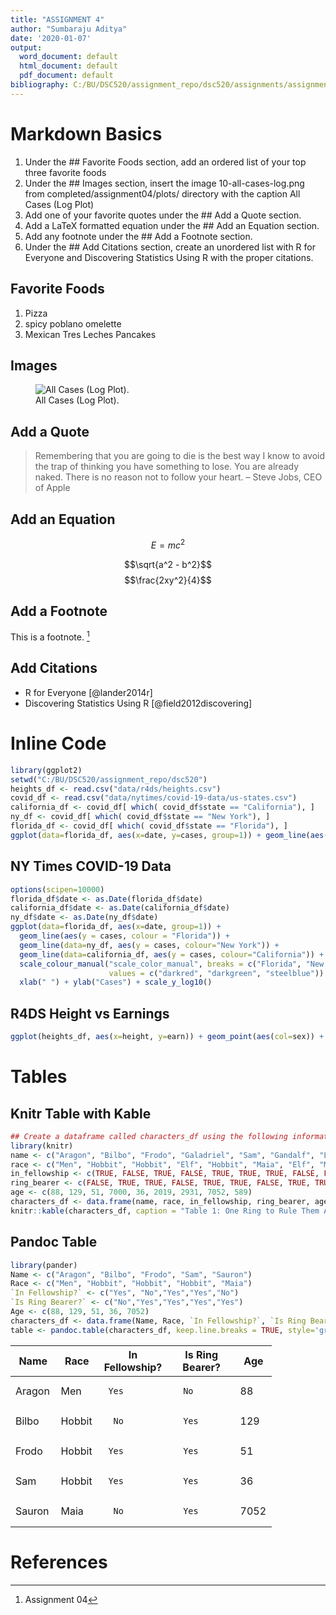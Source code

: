 ---
title: "ASSIGNMENT 4"
author: "Sumbaraju Aditya"
date: '2020-01-07'
output:
  word_document: default
  html_document: default
  pdf_document: default
bibliography: C:/BU/DSC520/assignment_repo/dsc520/assignments/assignment04/bibliography.bib
---

# Markdown Basics
 1. Under the ## Favorite Foods section, add an ordered list of your top three favorite foods
 2. Under the ## Images section, insert the image 10-all-cases-log.png from completed/assignment04/plots/ directory with the caption All Cases (Log Plot)
 3. Add one of your favorite quotes under the ## Add a Quote section.
 4. Add a LaTeX formatted equation under the ## Add an Equation section.
 5. Add any footnote under the ## Add a Footnote section.
 6. Under the ## Add Citations section, create an unordered list with R for Everyone and Discovering Statistics Using R with the proper citations.
 
## Favorite Foods
1. Pizza
2. spicy poblano omelette
3. Mexican Tres Leches Pancakes

## Images
![All Cases (Log Plot).](plots/10-all-cases-log.png)

## Add a Quote

> Remembering that you are going to die is the best way I know to avoid the trap of thinking you have something to lose. You are already naked. There is no reason not to follow your heart.  -- Steve Jobs, CEO of Apple

## Add an Equation

$$E=mc^2$$

$$\sqrt{a^2 - b^2}$$
$$\frac{2xy^2}{4}$$

## Add a Footnote

This is a footnote. ^[Assignment 04] 

## Add Citations

* R for Everyone [@lander2014r]
* Discovering Statistics Using R [@field2012discovering]

# Inline Code

```{r include=FALSE}
library(ggplot2)
setwd("C:/BU/DSC520/assignment_repo/dsc520")
heights_df <- read.csv("data/r4ds/heights.csv")
covid_df <- read.csv("data/nytimes/covid-19-data/us-states.csv")
california_df <- covid_df[ which( covid_df$state == "California"), ]
ny_df <- covid_df[ which( covid_df$state == "New York"), ]
florida_df <- covid_df[ which( covid_df$state == "Florida"), ]
ggplot(data=florida_df, aes(x=date, y=cases, group=1)) + geom_line(aes(colour = cases)) + scale_colour_gradient(high="red")
```

## NY Times COVID-19 Data

```{r echo=FALSE}
options(scipen=10000)
florida_df$date <- as.Date(florida_df$date)
california_df$date <- as.Date(california_df$date)
ny_df$date <- as.Date(ny_df$date)
ggplot(data=florida_df, aes(x=date, group=1)) + 
  geom_line(aes(y = cases, colour = "Florida")) + 
  geom_line(data=ny_df, aes(y = cases, colour="New York")) + 
  geom_line(data=california_df, aes(y = cases, colour="California")) + 
  scale_colour_manual("scale_color_manual", breaks = c("Florida", "New York", "California"), 
                      values = c("darkred", "darkgreen", "steelblue")) + 
  xlab(" ") + ylab("Cases") + scale_y_log10()
```

## R4DS Height vs Earnings

```{r echo=FALSE}
ggplot(heights_df, aes(x=height, y=earn)) + geom_point(aes(col=sex)) + ggtitle('Height vs. Earnings') + xlab('Height (Inches)') + ylab('Earnings (Dollars)')
```

# Tables

## Knitr Table with Kable

```{r echo=FALSE}
## Create a dataframe called characters_df using the following information from LOTR
library(knitr)
name <- c("Aragon", "Bilbo", "Frodo", "Galadriel", "Sam", "Gandalf", "Legolas", "Sauron", "Gollum")
race <- c("Men", "Hobbit", "Hobbit", "Elf", "Hobbit", "Maia", "Elf", "Maia", "Hobbit")
in_fellowship <- c(TRUE, FALSE, TRUE, FALSE, TRUE, TRUE, TRUE, FALSE, FALSE)
ring_bearer <- c(FALSE, TRUE, TRUE, FALSE, TRUE, TRUE, FALSE, TRUE, TRUE)
age <- c(88, 129, 51, 7000, 36, 2019, 2931, 7052, 589)
characters_df <- data.frame(name, race, in_fellowship, ring_bearer, age)
knitr::kable(characters_df, caption = "Table 1: One Ring to Rule Them All")


```







## Pandoc Table
```{r echo=FALSE}
library(pander)
Name <- c("Aragon", "Bilbo", "Frodo", "Sam", "Sauron")
Race <- c("Men", "Hobbit", "Hobbit", "Hobbit", "Maia")
`In Fellowship?` <- c("Yes", "No","Yes","Yes","No")
`Is Ring Bearer?` <- c("No","Yes","Yes","Yes","Yes")
Age <- c(88, 129, 51, 36, 7052)
characters_df <- data.frame(Name, Race, `In Fellowship?`, `Is Ring Bearer?`, Age,check.names=FALSE)
table <- pandoc.table(characters_df, keep.line.breaks = TRUE, style='grid')
```
+--------+--------+----------------+-----------------+------+
|  Name  |  Race  | In Fellowship? | Is Ring Bearer? | Age  |
+========+========+================+=================+======+
| Aragon |  Men   |      Yes       |       No        |  88  |
+--------+--------+----------------+-----------------+------+
| Bilbo  | Hobbit |       No       |       Yes       | 129  |
+--------+--------+----------------+-----------------+------+
| Frodo  | Hobbit |      Yes       |       Yes       |  51  |
+--------+--------+----------------+-----------------+------+
|  Sam   | Hobbit |      Yes       |       Yes       |  36  |
+--------+--------+----------------+-----------------+------+
| Sauron |  Maia  |       No       |       Yes       | 7052 |
+--------+--------+----------------+-----------------+------+

# References